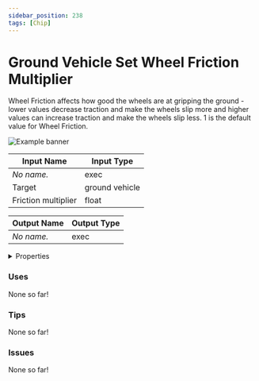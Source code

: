 ```yaml
---
sidebar_position: 238
tags: [Chip]
---
```


# Ground Vehicle Set Wheel Friction Multiplier

Wheel Friction affects how good the wheels are at gripping the ground - lower values decrease traction and make the wheels slip more and higher values can increase traction and make the wheels slip less. 1 is the default value for Wheel Friction.



![Example banner](./assets/d00aed86-97ac-4717-872e-ca6646ee266d.svg)

| Input Name | Input Type |
|-----------|-----------|
| *No name.* | exec |
| Target | ground vehicle |
| Friction multiplier | float |

| Output Name | Output Type |
|-----------|-----------|
| *No name.* | exec |


<details>
  <summary>Properties</summary>
  <div>
    <div>
    <table>
      <thead>
        <tr>
          <th>Is beta required?</th>
          <th>❌</th>
        </tr>
        <tr>
          <th>Is this chip a trolling risk?</th>
          <th>❌</th>
        </tr>
        <tr>
          <th>Chip UUPD</th>
          <th>._uuid</th>
        </tr>
      </thead>
    </table>
    </div>
  </div>
</details>

### Uses

None so far!

### Tips

None so far!

### Issues

None so far!